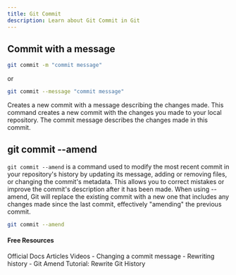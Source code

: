 ```yaml
---
title: Git Commit
description: Learn about Git Commit in Git
---
```

## Commit with a message
```bash
git commit -m "commit message"
```
or
```bash
git commit --message "commit message"
```

Creates a new commit with a message describing the
changes made. This command creates a new commit with
the changes you made to your local repository. The commit
message describes the changes made in this commit.



## git commit --amend

`git commit --amend` is a command used to modify the most recent commit in your repository's history by updating its message, adding or removing files, or changing the commit's metadata. This allows you to correct mistakes or improve the commit's description after it has been made. When using --amend, Git will replace the existing commit with a new one that includes any changes made since the last commit, effectively "amending" the previous commit.

```bash
git commit --amend
```


#### Free Resources



<Tabs defaultValue="official">
<TabsList>
<TabsTrigger value="official">Official Docs</TabsTrigger>
<TabsTrigger value="article">Articles</TabsTrigger>
<TabsTrigger value="video">Videos</TabsTrigger>
</TabsList>

<TabsContent value="article">
<Note type="note" title="article">
- <Link href="https://docs.github.com/en/enterprise-cloud@latest/pull-requests/committing-changes-to-your-project/creating-and-editing-commits/changing-a-commit-message">Changing a commit message</Link>
- <Link href="https://www.atlassian.com/git/tutorials/rewriting-history">Rewriting history</Link>
</Note>
</TabsContent>
<TabsContent value="video">
<Note type="note" title="video">
- <Link href="https://www.youtube.com/watch?v=q53umU5vMkk">Git Amend Tutorial: Rewrite Git History</Link>
</Note>
</TabsContent>
</Tabs>



